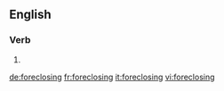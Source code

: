 ==English==

===Verb===
{{head|en}}

# {{present participle of|foreclose}}

[[de:foreclosing]]
[[fr:foreclosing]]
[[it:foreclosing]]
[[vi:foreclosing]]